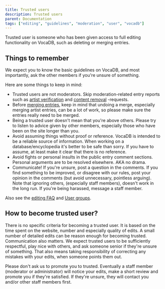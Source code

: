 ---
title: Trusted users
description: Trusted users
parent: Documentation
tags: ["editing", "guidelines", "moderation", "user", "vocadb"]
---

Trusted user is someone who has been given access to full editing functionality on VocaDB, such as deleting or merging entries.

## Things to remember

We expect you to know the basic guidelines on VocaDB, and most importantly, ask the other members if you're unsure of something.

Here are some things to keep in mind:
* Trusted users are not moderators. Skip moderation-related entry reports such as [artist verification](/docs/artists/artist-verification) and [content removal](/docs/other-guidelines/content-removal-guidelines) -requests.
* Before [merging entries](/docs/other-guidelines/merging-entries), keep in mind that undoing a merge, especially merging artist entries, can be a lot of work, so please make sure the entries really need to be merged.
* Being a trusted user doesn't mean that you're above others. Please try to listen to advice given by other members, especially those who have been on the site longer than you.
* Avoid assuming things without proof or reference. VocaDB is intended to be a reliable source of information. When working on a database/encyclopedia it's better to be safe than sorry. If you have to assume, at least make it clear that there is no reference.
* Avoid fights or personal insults in the public entry comment sections. Personal arguments are to be resolved elsewhere. AKA no drama.
* Communicate! If you're unsure, post a question in the comments. If you find something to be improved, or disagree with our rules, post your opinion in the comments (but avoid unnecessary, pointless arguing). Note that ignoring others, (especially staff members), doesn't work in the long run. If you're being harassed, message a staff member.

Also see the [editing FAQ](/docs/pinned/vocadb-editing-faq) and [User groups](/docs/documentation/user-groups).

## How to become trusted user?

There is no specific criteria for becoming a trusted user. It is based on the time spent on the website, number and especially quality of edits. A small number of detailed edits can be reason enough for becoming trusted. Communication also matters. We expect trusted users to be sufficiently respectful, play nice with others, and ask someone senior if they're unsure of something. That also means taking responsibility of correcting any mistakes with your edits, when someone points them out.

Please don't ask us to promote you to trusted. Eventually a staff member (moderator or administrator) will notice your edits, make a short review and promote you if they're satisfied. If they're unsure, they will contact you and/or other staff members first.